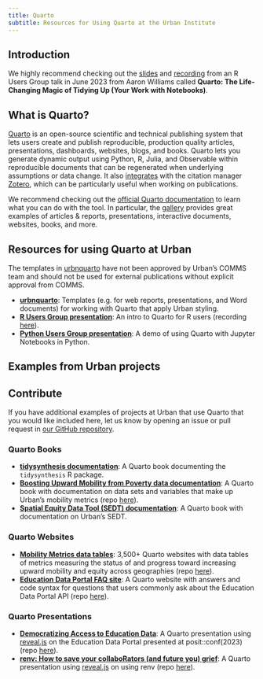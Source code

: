 ```yaml
---
title: Quarto 
subtitle: Resources for Using Quarto at the Urban Institute 
---
```


::: {.callout-tip}
## Introduction
We highly recommend checking out the [slides](https://ui-research.github.io/r-users-group-presentations/presentations/2023-06-07_quarto/quarto.html) and [recording](https://urbanorg.app.box.com/s/3dlmlsgv6rq4m4u8tfmylsn7ls7xf6x1) from an R Users Group talk in June 2023 from Aaron Williams called **Quarto: The Life-Changing Magic of Tidying Up (Your Work with Notebooks)**.
:::

## What is Quarto? 

[Quarto](https://quarto.org/) is an open-source scientific and technical publishing system that lets users create and publish reproducible, production quality articles, presentations, dashboards, websites, blogs, and books. Quarto lets you generate dynamic output using Python, R, Julia, and Observable within reproducible documents that can be regenerated when underlying assumptions or data change. It also [integrates](https://quarto.org/docs/visual-editor/technical.html#citations-from-zotero) with the citation manager [Zotero](https://www.zotero.org/), which can be particularly useful when working on publications. 

We recommend checking out the [official Quarto documentation](https://quarto.org/docs/guide/) to learn what you can do with the tool. In particular, the [gallery](https://quarto.org/docs/gallery/) provides great examples of articles & reports, presentations, interactive documents, websites, books, and more.

## Resources for using Quarto at Urban 

::: {.callout-important}
The templates in [urbnquarto](https://github.com/UI-Research/urbnquarto) have not been approved by Urban's COMMS team and should not be used for external publications without explicit approval from COMMS. 
::: 
 
* [**urbnquarto**](https://github.com/UI-Research/urbnquarto): Templates (e.g. for web reports, presentations, and Word documents) for working with Quarto that apply Urban styling. 
* [**R Users Group presentation**](https://ui-research.github.io/r-users-group-presentations/presentations/2023-06-07_quarto/quarto.html): An intro to Quarto for R users (recording [here](https://urbanorg.app.box.com/s/3dlmlsgv6rq4m4u8tfmylsn7ls7xf6x1)).  
* [**Python Users Group presentation**](https://github.com/UI-Research/python-at-urban/tree/master/misc-resources/quarto-demo): A demo of using Quarto with Jupyter Notebooks in Python. 

## Examples from Urban projects 

::: {.callout-note}
## Contribute 
If you have additional examples of projects at Urban that use Quarto that you would like included here, let us know by opening an issue or pull request in [our GitHub repository](https://github.com/UI-Research/reproducibility-at-urban). 
::: 

### Quarto Books
* [**tidysynthesis documentation**](https://ui-research.github.io/tidysynthesis-documentation/): A Quarto book documenting the `tidysynthesis` R package. 
* [**Boosting Upward Mobility from Poverty data documentation**](https://ui-research.github.io/mobility-from-poverty/02_poverty-exposure_race-ethnicity.html): A Quarto book with documentation on data sets and variables that make up Urban's mobility metrics (repo [here](https://github.com/UI-Research/mobility-from-poverty)). 
* [**Spatial Equity Data Tool (SEDT) documentation**](https://ui-research.github.io/sedt_documentation/): A Quarto book with documentation on Urban's SEDT. 

### Quarto Websites 
* [**Mobility Metrics data tables**](https://upward-mobility.urban.org/measuring-upward-mobility-counties-and-cities-across-us): 3,500+ Quarto websites with data tables of metrics measuring the status of and progress toward increasing upward mobility and equity across geographies (repo [here](https://github.com/UI-Research/gates-mobility-metrics-pages)). 
* [**Education Data Portal FAQ site**](https://urbaninstitute.github.io/education-data-faqs/): A Quarto website with answers and code syntax for questions that users commonly ask about the Education Data Portal API (repo [here](https://github.com/UrbanInstitute/education-data-faqs)). 

### Quarto Presentations  
* [**Democratizing Access to Education Data**](https://ui-research.github.io/edp-posit-2023-talk): A Quarto presentation using [reveal.js](https://quarto.org/docs/presentations/revealjs/) on the Education Data Portal presented at posit::conf(2023) (repo [here](https://github.com/UI-Research/edp-posit-2023-talk)).
* [**renv: How to save your collaboRators (and future you) grief**](https://ui-research.github.io/rug-renv-slides/#/title-slide): A Quarto presentation using [reveal.js](https://quarto.org/docs/presentations/revealjs/) on using renv (repo [here](https://github.com/UI-Research/rug-renv-slides)).